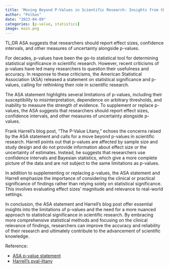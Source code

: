 ```yaml
---
title: 'Moving Beyond P-Values in Scientific Research: Insights from the ASA Statement and Frank Harrell'
author: "Polkas"
date: "2023-04-09"
categories: [p-value, statistics]
image: main.png
---
```


TL;DR ASA suggests that researchers should report effect sizes, confidence intervals, and other measures of uncertainty alongside p-values.

For decades, p-values have been the go-to statistical tool for determining statistical significance in scientific research. However, recent criticisms of p-values have led many researchers to question their usefulness and accuracy. In response to these criticisms, the American Statistical Association (ASA) released a statement on statistical significance and p-values, calling for rethinking their role in scientific research.

The ASA statement highlights several limitations of p-values, including their susceptibility to misinterpretation, dependence on arbitrary thresholds, and inability to measure the strength of evidence. To supplement or replace p-values, the ASA suggests that researchers should report effect sizes, confidence intervals, and other measures of uncertainty alongside p-values.

Frank Harrell's blog post, "The P-Value Litany," echoes the concerns raised by the ASA statement and calls for a move beyond p-values in scientific research. Harrell points out that p-values are affected by sample size and study design and do not provide information about effect size or the uncertainty of estimates. Instead, he suggests that researchers use confidence intervals and Bayesian statistics, which give a more complete picture of the data and are not subject to the same limitations as p-values.

In addition to supplementing or replacing p-values, the ASA statement and Harrell emphasize the importance of considering the clinical or practical significance of findings rather than relying solely on statistical significance. This involves evaluating effect sizes' magnitude and relevance to real-world settings.

In conclusion, the ASA statement and Harrell's blog post offer essential insights into the limitations of p-values and the need for a more nuanced approach to statistical significance in scientific research. By embracing more comprehensive statistical methods and focusing on the clinical relevance of findings, researchers can improve the accuracy and reliability of their research and ultimately contribute to the advancement of scientific knowledge.

Reference:

- [ASA p-value statement](https://www.amstat.org/asa/files/pdfs/p-valuestatement.pdf)
- [Harrell's pval-litany](https://www.fharrell.com/post/pval-litany/)
